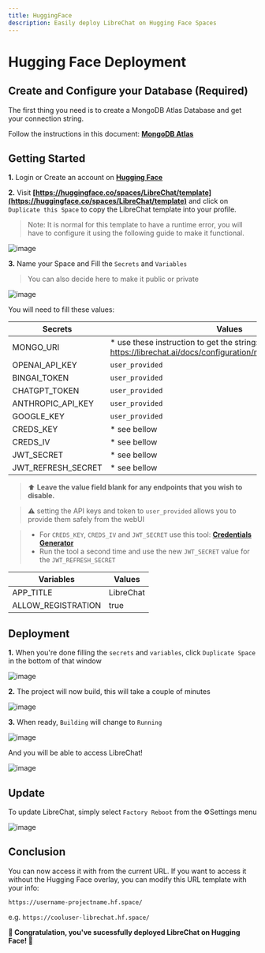 ```yaml
---
title: HuggingFace
description: Easily deploy LibreChat on Hugging Face Spaces
---
```


# Hugging Face Deployment

## Create and Configure your Database (Required)

The first thing you need is to create a MongoDB Atlas Database and get your connection string.

Follow the instructions in this document: **[MongoDB Atlas](/docs/configuration/mongodb/mongodb_atlas)**

## Getting Started

**1.** Login or Create an account on **[Hugging Face](https://huggingface.co/)**

**2.** Visit **[https://huggingface.co/spaces/LibreChat/template](https://huggingface.co/spaces/LibreChat/template)** and click on `Duplicate this Space` to copy the LibreChat template into your profile. 

> Note: It is normal for this template to have a runtime error, you will have to configure it using the following guide to make it functional.

  ![image](https://github.com/fuegovic/LibreChat/assets/32828263/fd684254-cbe0-4039-ba4a-7c492b16a453)

**3.** Name your Space and Fill the `Secrets` and `Variables`
 
  >You can also decide here to make it public or private

  ![image](https://github.com/fuegovic/LibreChat/assets/32828263/13a039b9-bb78-4d56-bab1-74eb48171516)

You will need to fill these values:

| Secrets | Values |
| --- | --- |
| MONGO_URI | * use these instruction to get the string: https://librechat.ai/docs/configuration/mongodb/mongodb_atlas |
| OPENAI_API_KEY | `user_provided` | 
| BINGAI_TOKEN | `user_provided` | 
| CHATGPT_TOKEN | `user_provided` |
| ANTHROPIC_API_KEY | `user_provided` |
| GOOGLE_KEY | `user_provided` |
| CREDS_KEY | * see bellow |
| CREDS_IV | * see bellow |
| JWT_SECRET | * see bellow |
| JWT_REFRESH_SECRET | * see bellow |

> ⬆️ **Leave the value field blank for any endpoints that you wish to disable.** 

> ⚠️ setting the API keys and token to `user_provided` allows you to provide them safely from the webUI

> * For `CREDS_KEY`, `CREDS_IV` and `JWT_SECRET` use this tool: **[Credentials Generator](/toolkit/creds_generator)**
> * Run the tool a second time and use the new `JWT_SECRET` value for the `JWT_REFRESH_SECRET`

| Variables | Values |
| --- | --- |
| APP_TITLE | LibreChat |
| ALLOW_REGISTRATION | true |


## Deployment

**1.** When you're done filling the `secrets` and `variables`, click `Duplicate Space` in the bottom of that window

  ![image](https://github.com/fuegovic/LibreChat/assets/32828263/55d596a3-2be9-4e14-ac0d-0b493d463b1b)


**2.** The project will now build, this will take a couple of minutes

  ![image](https://github.com/fuegovic/LibreChat/assets/32828263/f9fd10e4-ae50-4b5f-a9b5-0077d9e4eaf6)


**3.** When ready, `Building` will change to `Running` 

  ![image](https://github.com/fuegovic/LibreChat/assets/32828263/91442e84-9c9e-4398-9011-76c479b6f272)

  And you will be able to access LibreChat!

  ![image](https://github.com/fuegovic/LibreChat/assets/32828263/cd5950d4-ecce-4f13-bbbf-b9109e462e10)

## Update
  To update LibreChat, simply select `Factory Reboot` from the ⚙️Settings menu

  ![image](https://github.com/fuegovic/LibreChat/assets/32828263/66f20129-0ffd-44f5-b91c-fcce1932112f)


## Conclusion
  You can now access it with from the current URL. If you want to access it without the Hugging Face overlay, you can modify this URL template with your info:

  `https://username-projectname.hf.space/` 
  
  e.g. `https://cooluser-librechat.hf.space/`

**🎉 Congratulation, you've sucessfully deployed LibreChat on Hugging Face! 🤗**
